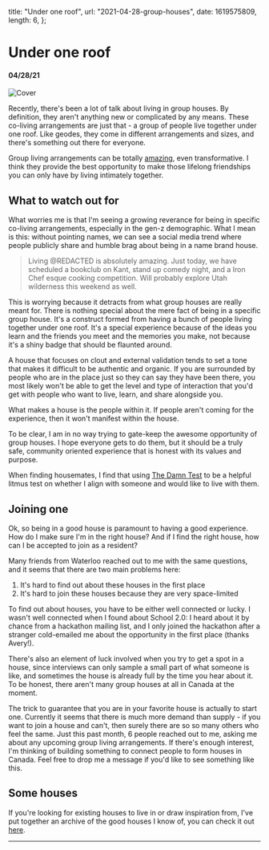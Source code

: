 
  title: "Under one roof",
  url: "2021-04-28-group-houses",
  date: 1619575809,
  length: 6,
};

# Under one roof

#### 04/28/21

![Cover](/images/2021-04-28-group-houses/cover.jpg)

Recently, there's been a lot of talk about living in group houses. By definition, they aren't anything new or complicated by any means. These co-living arrangements are just that - a group of people live together under one roof. Like geodes, they come in different arrangements and sizes, and there's something out there for everyone.

Group living arrangements can be totally [amazing](/blog/2021-03-11-travels), even transformative. I think they provide the best opportunity to make those lifelong friendships you can only have by living intimately together.

## What to watch out for

What worries me is that I'm seeing a growing reverance for being in specific co-living arrangements, especially in the gen-z demographic. What I mean is this: without pointing names, we can see a social media trend where people publicly share and humble brag about being in a name brand house.

> Living @REDACTED is absolutely amazing. Just today, we have scheduled a bookclub on Kant, stand up comedy night, and a Iron Chef esque cooking competition. Will probably explore Utah wilderness this weekend as well.

This is worrying because it detracts from what group houses are really meant for. There is nothing special about the mere fact of being in a specific group house. It's a construct formed from having a bunch of people living together under one roof. It's a special experience because of the ideas you learn and the friends you meet and the memories you make, not because it's a shiny badge that should be flaunted around.

A house that focuses on clout and external validation tends to set a tone that makes it difficult to be authentic and organic. If you are surrounded by people who are in the place just so they can say they have been there, you most likely won't be able to get the level and type of interaction that you'd get with people who want to live, learn, and share alongside you.

What makes a house is the people within it. If people aren't coming for the experience, then it won't manifest within the house.

To be clear, I am in no way trying to gate-keep the awesome opportunity of group houses. I hope everyone gets to do them, but it should be a truly safe, community oriented experience that is honest with its values and purpose.

When finding housemates, I find that using [The Damn Test](/blog/2021-04-15-damn-test) to be a helpful litmus test on whether I align with someone and would like to live with them.

## Joining one

Ok, so being in a good house is paramount to having a good experience. How do I make sure I'm in the right house? And if I find the right house, how can I be accepted to join as a resident?

Many friends from Waterloo reached out to me with the same questions, and it seems that there are two main problems here:

1. It's hard to find out about these houses in the first place
2. It's hard to join these houses because they are very space-limited

To find out about houses, you have to be either well connected or lucky. I wasn't well connected when I found about School 2.0: I heard about it by chance from a hackathon mailing list, and I only joined the hackathon after a stranger cold-emailed me about the opportunity in the first place (thanks Avery!).

There's also an element of luck involved when you try to get a spot in a house, since interviews can only sample a small part of what someone is like, and sometimes the house is already full by the time you hear about it. To be honest, there aren't many group houses at all in Canada at the moment.

The trick to guarantee that you are in your favorite house is actually to start one. Currently it seems that there is much more demand than supply - if you want to join a house and can't, then surely there are so so many others who feel the same. Just this past month, 6 people reached out to me, asking me about any upcoming group living arrangements. If there's enough interest, I'm thinking of building something to connect people to form houses in Canada. Feel free to drop me a message if you'd like to see something like this.

## Some houses

If you're looking for existing houses to live in or draw inspiration from, I've put together an archive of the good houses I know of, you can check it out [here](/houses).

---
